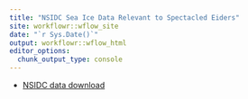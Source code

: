 ```yaml
---
title: "NSIDC Sea Ice Data Relevant to Spectacled Eiders"
site: workflowr::wflow_site
date: "`r Sys.Date()`"
output: workflowr::wflow_html
editor_options:
  chunk_output_type: console
---
```


* [NSIDC data download](00_download_seaice_data_from_nsidc_20250902.Rmd)


